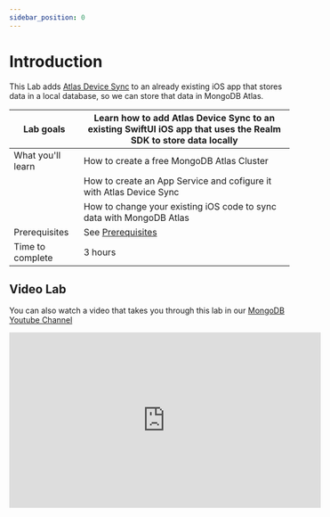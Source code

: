 ```yaml
---
sidebar_position: 0
---
```

# Introduction


This Lab adds [Atlas Device Sync](https://www.mongodb.com/atlas/app-services/device-sync) to an already existing iOS app that stores data in a local database, so we can store that data in MongoDB Atlas.

|Lab goals|Learn how to add Atlas Device Sync to an existing SwiftUI iOS app that uses the Realm SDK to store data locally|
|-|-|
|What you'll learn|How to create a free MongoDB Atlas Cluster |
|                 |How to create an App Service and cofigure it with Atlas Device Sync|
|                 |How to change your existing iOS code to sync data with MongoDB Atlas|
|Prerequisites| See [Prerequisites](category/prerequisites)|
|Time to complete|3 hours|

## Video Lab

You can also watch a video that takes you through this lab in our [MongoDB Youtube Channel](https://www.youtube.com/watch?v=0SjuYcdGEgQ&ab_channel=MongoDB)

<iframe 
    width="560" height="315" 
    src="https://www.youtube.com/embed/0SjuYcdGEgQ" 
    title="YouTube video player" frameborder="0" 
    allow="accelerometer; autoplay; clipboard-write; encrypted-media; gyroscope; picture-in-picture; web-share" allowfullscreen>
</iframe>


